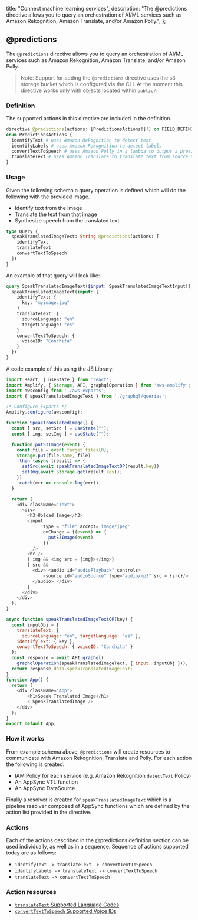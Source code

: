   title: "Connect machine learning services",
  description: "The @predictions directive allows you to query an orchestration of AI/ML services such as Amazon Rekognition, Amazon Translate, and/or Amazon Polly.",
};

## @predictions

The `@predictions` directive allows you to query an orchestration of AI/ML services such as Amazon Rekognition, Amazon Translate, and/or Amazon Polly.

> Note: Support for adding the `@predictions` directive uses the s3 storage bucket which is configured via the CLI. At the moment this directive works only with objects located within `public/`.

### Definition

The supported actions in this directive are included in the definition.

```graphql
directive @predictions(actions: [PredictionsActions!]!) on FIELD_DEFINITION
enum PredictionsActions {
  identifyText # uses Amazon Rekognition to detect text
  identifyLabels # uses Amazon Rekognition to detect labels
  convertTextToSpeech # uses Amazon Polly in a lambda to output a presigned url to synthesized speech
  translateText # uses Amazon Translate to translate text from source to target language
}
```

### Usage

Given the following schema a query operation is defined which will do the following with the provided image.

- Identify text from the image
- Translate the text from that image
- Synthesize speech from the translated text.

```graphql
type Query {
  speakTranslatedImageText: String @predictions(actions: [
    identifyText
    translateText
    convertTextToSpeech
  ])
}
```

An example of that query will look like:

```graphql
query SpeakTranslatedImageText($input: SpeakTranslatedImageTextInput!) {
  speakTranslatedImageText(input: {
    identifyText: {
      key: "myimage.jpg"
    }
    translateText: {
      sourceLanguage: "en"
      targetLanguage: "es"
    }
    convertTextToSpeech: {
      voiceID: "Conchita"
    }
  })
}
```

A code example of this using the JS Library:

```js
import React, { useState } from 'react';
import Amplify, { Storage, API, graphqlOperation } from 'aws-amplify';
import awsconfig from './aws-exports';
import { speakTranslatedImageText } from './graphql/queries';

/* Configure Exports */
Amplify.configure(awsconfig);

function SpeakTranslatedImage() {
  const [ src, setSrc ] = useState("");
  const [ img, setImg ] = useState("");

  function putS3Image(event) {
    const file = event.target.files[0];
    Storage.put(file.name, file)
    .then (async (result) => {
      setSrc(await speakTranslatedImageTextOP(result.key))
      setImg(await Storage.get(result.key));
    })
    .catch(err => console.log(err));
  }

  return (
    <div className="Text">
      <div>
        <h3>Upload Image</h3>
        <input
              type = "file" accept='image/jpeg'
              onChange = {(event) => {
                putS3Image(event)
              }}
          />
        <br />
        { img && <img src = {img}></img>}
        { src &&
          <div> <audio id="audioPlayback" controls>
              <source id="audioSource" type="audio/mp3" src = {src}/>
          </audio> </div>
        }
      </div>
    </div>
  );
}

async function speakTranslatedImageTextOP(key) {
  const inputObj = {
    translateText: {
      sourceLanguage: "en", targetLanguage: "es" },
    identifyText: { key },
    convertTextToSpeech: { voiceID: "Conchita" }
  };
  const response = await API.graphql(
    graphqlOperation(speakTranslatedImageText, { input: inputObj }));
  return response.data.speakTranslatedImageText;
}
function App() {
  return (
    <div className="App">
        <h1>Speak Translated Image</h1>
        < SpeakTranslatedImage />
    </div>
  );
}
export default App;
```

### How it works

From example schema above, `@predictions` will create resources to communicate with Amazon Rekognition, Translate and Polly.
For each action the following is created:

- IAM Policy for each service (e.g. Amazon Rekognition `detectText` Policy)
- An AppSync VTL function
- An AppSync DataSource

Finally a resolver is created for `speakTranslatedImageText` which is a pipeline resolver composed of AppSync functions which are defined by the action list provided in the directive.

### Actions

Each of the actions described in the @predictions definition section can be used individually, as well as in a sequence. Sequence of actions supported today are as follows:

- `identifyText -> translateText -> convertTextToSpeech`
- `identifyLabels -> translateText -> convertTextToSpeech`
- `translateText -> convertTextToSpeech`

### Action resources

- [`translateText` Supported Language Codes](https://docs.aws.amazon.com/translate/latest/dg/what-is.html#what-is-languages)
- [`convertTextToSpeech` Supported Voice IDs](https://docs.aws.amazon.com/polly/latest/dg/voicelist.html)
